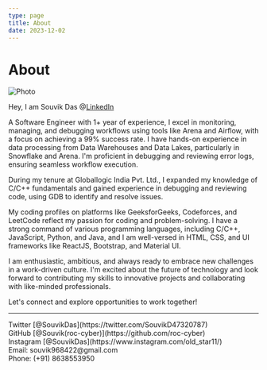 ```yaml
---
type: page
title: About
date: 2023-12-02
---
```


# About


<Image
  src="/images/photo2.jpg"
  alt="Photo"
  width={300}
  height={300}
  priority
  className="next-image"
/>

Hey, I am Souvik Das @[LinkedIn](https://www.linkedin.com/in/souvik-das-b8115916b/)

A Software Engineer with 1+ year of experience, I excel in monitoring, managing, and debugging workflows using tools like Arena and Airflow, with a focus on achieving a 99% success rate. I have hands-on experience in data processing from Data Warehouses and Data Lakes, particularly in Snowflake and Arena. I'm proficient in debugging and reviewing error logs, ensuring seamless workflow execution.

During my tenure at Globallogic India Pvt. Ltd., I expanded my knowledge of C/C++ fundamentals and gained experience in debugging and reviewing code, using GDB to identify and resolve issues.

My coding profiles on platforms like GeeksforGeeks, Codeforces, and LeetCode reflect my passion for coding and problem-solving. I have a strong command of various programming languages, including C/C++, JavaScript, Python, and Java, and I am well-versed in HTML, CSS, and UI frameworks like ReactJS, Bootstrap, and Material UI.

I am enthusiastic, ambitious, and always ready to embrace new challenges in a work-driven culture. I'm excited about the future of technology and look forward to contributing my skills to innovative projects and collaborating with like-minded professionals.

Let's connect and explore opportunities to work together!

---

<div>
  Twitter [@SouvikDas](https://twitter.com/SouvikD47320787)
  <br />
  GitHub [@Souvik(roc-cyber)](https://github.com/roc-cyber)
  <br />
  Instagram [@SouvikDas](https://www.instagram.com/old_star11/)
  <br />
  Email: souvik968422@gmail.com
  <br />
  Phone: (+91) 8638553950
</div>
